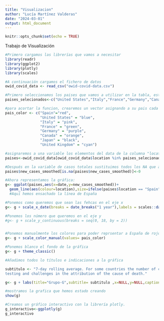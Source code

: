 ```yaml
---
title: "Visualizacion"
author: "Lucía Martínez Valderas"
date: "2024-03-01"
output: html_document
---
```


```r
knitr::opts_chunk$set(echo = TRUE)
```

Trabajo de Visualización
```r
#Primero cargamos las librerías que vamos a necesitar
library(readr)
library(ggplot2)
library(plotly)
library(scales)

#A continuación cargamos el fichero de datos
owid_covid_data <- read_csv("owid-covid-data.csv")

#Primero seleccionamos los paises que vamos a utilizar en la tabla, este será nuestro nuevo data frame con el que vamos a crear la gráfica:
paises_selecionados<-c("United States","Italy","France","Germany","Canada","Japan","United Kingdom","Spain")

#para acortar la funcion, crearemos un vector asignando a su pais cada color
pais_color <- c("Spain"="red",
                "United States" = "blue",
                "Italy" = "pink",
                "France" = "green",
                "Germany" = "purple",
                "Canada" = "orange",
                "Japan" = "black",
                "United Kingdom" = "cyan")

#asignaremos a una variable los elementos del data de la columna "location" los cuales coinciden con nuestro vector "paises_seleccionados
paises<-owid_covid_data[owid_covid_data$location %in% paises_selecionados, ]

#Después en la variable de casos totales sustituimos todos los NA que aparecen por 0
paises$new_cases_smoothed[is.na(paises$new_cases_smoothed)]<-0

#Ahora representamos la gráfica:
g<- ggplot(paises,aes(x=date,y=new_cases_smoothed))+
  geom_line(aes(colour=location),size=ifelse(paises$location == "Spain",1.5,0.5)) 
  #Aquí hemos ensachado la línea de España

#Ponemos como queremos que sean las fehcas en el eje x
g<- g + scale_x_date(breaks = date_breaks("1 year"),labels = scales::date_format("%b %d, %Y")) 

#Ponemos los número que queremos en el eje y
#g<- g + scale_y_continuous(breaks = seq(0, 18, by = 2)) 


#Ponemos manualmente los colores para poder reprsentar a España de rojo
g<- g + scale_color_manual(values= pais_color)

#Ponemos blanco el fondo de la gráfica
g<- g + theme_classic()

#Añadimos todos lo títulos e indicaciones a la gráfica

subtitulo <- "7-day rolling average. For some countries the number of confirmed deaths is much lower than the true number of deaths. This is because of limited
testing and challenges in the attribution of the cause of death."

g<- g + labs(title="Grupo-G",subtitle= subtitulo ,x=NULL,y=NULL,caption="Source: Johns Hopkins University CSSE COVID-19 Data")

#mostramos la grafica que hemos estado creando
show(g)

#Creamos un gráfico interactivo con la librería plotly.
g_interactivo<-ggplotly(g)
g_interactivo

```

